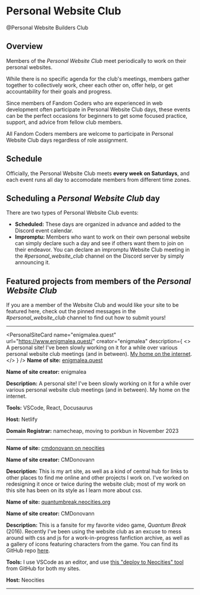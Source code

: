 
# Personal Website Club

<div
  className="discord-role"
  style={{
    color: "var(--discord-pwc-role-color)",
  }}
>
  @Personal Website Builders Club
</div>

## Overview

Members of the _Personal Website Club_ meet periodically to work on their personal websites.

While there is no specific agenda for the club's meetings, members gather together to collectively work, cheer each other on, offer help, or get accountability for their goals and progress.

Since members of Fandom Coders who are experienced in web development often participate in Personal Website Club days, these events can be the perfect occasions for beginners to get some focused practice, support, and advice from fellow club members.

All Fandom Coders members are welcome to participate in Personal Website Club days regardless of role assignment.

## Schedule

Officially, the Personal Website Club meets **every week on Saturdays**, and each event runs all day to accomodate members from different time zones.

## Scheduling a _Personal Website Club_ day

There are two types of Personal Website Club events:

- **Scheduled:** These days are organized in advance and added to the Discord event calendar.
- **Impromptu:** Members who want to work on their own personal website can simply declare such a day and see if others want them to join on their endeavor. You can declare an impromptu Website Club meeting in the _#personal_website_club_ channel on the Discord server by simply announcing it.

## Featured projects from members of the _Personal Website Club_

If you are a member of the Website Club and would like your site to be featured here, check out the pinned messages in the _#personal_website_club_ channel to find out how to submit yours!

---

<PersonalSiteCard
  name="enigmalea.quest"
  url="https://www.enigmalea.quest/"
  creator="enigmalea"
  description="A personal site! I've been slowly working on it for a while over various personal website club meetings (and in between). My home on the internet."
/>

<PersonalSiteCard
  name="enigmalea.quest"
  url="https://www.enigmalea.quest/"
  creator="enigmalea"
  description={
    <>
      A personal site! I've been slowly working on it for a while over various
      personal website club meetings (and in between).
      <a href="http://www.test.com">My home on the internet</a>.
    </>
  }
/>
<PersonalSiteCard
  name="enigmalea.quest"
  url="https://www.enigmalea.quest/"
  creator="enigmalea"
  description="A personal site! I've been slowly working on it for a while over various personal website club meetings (and in between). My home on the internet."
/>
<PersonalSiteCard
  name="enigmalea.quest"
  url="https://www.enigmalea.quest/"
  creator="enigmalea"
  description="A personal site! I've been slowly working on it for a while over various personal website club meetings (and in between). My home on the internet."
/>
<PersonalSiteCard
  name="enigmalea.quest"
  url="https://www.enigmalea.quest/"
  creator="enigmalea"
  description="A personal site! I've been slowly working on it for a while over various personal website club meetings (and in between). My home on the internet."
/>
**Name of site:** [enigmalea.quest](https://www.enigmalea.quest/)

**Name of site creator:** enigmalea

**Description:** A personal site! I've been slowly working on it for a while over various personal website club meetings (and in between). My home on the internet.

**Tools:** VSCode, React, Docusaurus

**Host:** Netlify

**Domain Registrar:** namecheap, moving to porkbun in November 2023

---

**Name of site:** [cmdonovann on neocities](https://cmdonovann.neocities.org/)

**Name of site creator:** CMDonovann

**Description:** This is my art site, as well as a kind of central hub for links to other places to find me online and other projects I work on. I've worked on redesigning it once or twice during the website club; most of my work on this site has been on its style as I learn more about css.

**Name of site:** [quantumbreak.neocities.org](https://quantumbreak.neocities.org/)

**Name of site creator:** CMDonovann

**Description:** This is a fansite for my favorite video game, _Quantum Break_ (2016). Recently I've been using the website club as an excuse to mess around with css and js for a work-in-progress fanfiction archive, as well as a gallery of icons featuring characters from the game. You can find its GitHub repo [here](https://github.com/cmdonovann/quantumbreak-neocities).

**Tools:** I use VSCode as an editor, and use [this "deploy to Neocities" tool](https://github.com/bcomnes/deploy-to-neocities) from GitHub for both my sites.

**Host:** Neocities

---
